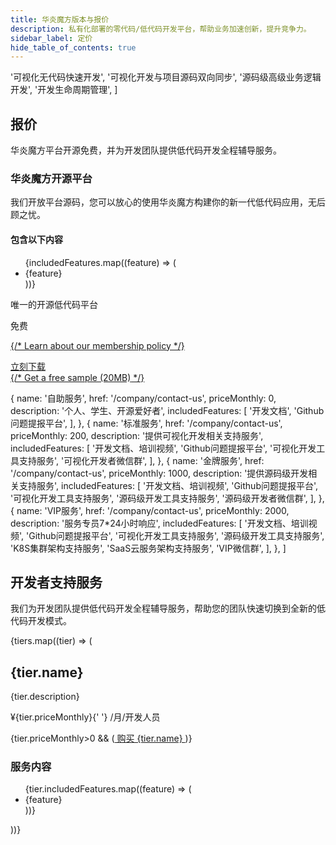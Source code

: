 ```yaml
---
title: 华炎魔方版本与报价
description: 私有化部署的零代码/低代码开发平台，帮助业务加速创新，提升竞争力。
sidebar_label: 定价
hide_table_of_contents: true
---
```




  '可视化无代码快速开发',
  '可视化开发与项目源码双向同步',
  '源码级高级业务逻辑开发',
  '开发生命周期管理',
]

<div className="bg-gray-100">
  <div className="pt-12 sm:pt-16 lg:pt-20">
    <div className="max-w-7xl mx-auto px-4 sm:px-6 lg:px-8">
      <div className="text-center">
        <h2 className="text-3xl font-extrabold text-gray-900 sm:text-4xl lg:text-5xl">报价</h2>
        <p className="mt-4 text-xl text-gray-600">
          华炎魔方平台开源免费，并为开发团队提供低代码开发全程辅导服务。
        </p>
      </div>
    </div>
  </div>
  <div className="mt-8 bg-white sm:mt-12">
    <div className="relative">
      <div className="absolute inset-0 h-1/2 bg-gray-100" />
      <div className="relative max-w-7xl mx-auto px-4 sm:px-6 lg:px-8">
        <div className="max-w-lg mx-auto rounded-lg shadow-lg overflow-hidden lg:max-w-none lg:flex">
          <div className="flex-1 bg-white px-6 py-8 lg:p-12">
            <h3 className="text-2xl font-extrabold text-gray-900 sm:text-3xl lg:text-4xl">华炎魔方开源平台</h3>
            <p className="mt-6 text-base text-gray-500">
              我们开放平台源码，您可以放心的使用华炎魔方构建你的新一代低代码应用，无后顾之忧。
            </p>
            <div className="mt-8">
              <div className="flex items-center">
                <h4 className="flex-shrink-0 pr-4 bg-white text-sm tracking-wider font-semibold uppercase text-blue-600">
                  包含以下内容
                </h4>
                <div className="flex-1 border-t-2 border-gray-200" />
              </div>
              <ul className="mt-8 space-y-5 lg:space-y-0 lg:grid lg:grid-cols-2 lg:gap-x-8 lg:gap-y-5">
                {includedFeatures.map((feature) => (
                  <li key={feature} className="flex items-start lg:col-span-1">
                    <div className="flex-shrink-0">
                      <CheckCircleIcon className="h-5 w-5 text-green-400" aria-hidden="true" />
                    </div>
                    <span className="ml-3 text-sm text-gray-700">{feature}</span>
                  </li>
                ))}
              </ul>
            </div>
          </div>
          <div className="py-8 px-6 text-center bg-gray-50 lg:flex-shrink-0 lg:flex lg:flex-col lg:justify-center lg:p-12">
            <p className="text-lg leading-6 font-medium text-gray-900">唯一的开源低代码平台</p>
            <div className="mt-4 flex items-center justify-center text-4xl font-extrabold text-gray-900">
              <span>免费</span>
              <span className="ml-3 text-xl font-medium text-gray-500"></span>
            </div>
            <p className="mt-4 text-sm">
              <a href="#" className="font-medium text-gray-500 underline">
                {/* Learn about our membership policy */}
              </a>
            </p>
            <div className="mt-6">
              <div className="rounded-md shadow">
                <a
                  href="/help/deploy/"
                  className="flex items-center justify-center px-5 py-3 border border-transparent text-base font-medium rounded-md text-white bg-gray-800 hover:bg-gray-900"
                >
                  立刻下载
                </a>
              </div>
            </div>
            <div className="mt-4 text-sm">
              <a href="#" className="font-medium text-gray-900">
                {/* Get a free sample <span className="font-normal text-gray-500">(20MB)</span> */}
              </a>
            </div>
          </div>
        </div>
      </div>
    </div>
  </div>
</div>

  {
    name: '自助服务',
    href: '/company/contact-us',
    priceMonthly: 0,
    description: '个人、学生、开源爱好者',
    includedFeatures: [
      '开发文档', 
      'Github问题提报平台', 
    ],
  },
  {
    name: '标准服务',
    href: '/company/contact-us',
    priceMonthly: 200,
    description: '提供可视化开发相关支持服务',
    includedFeatures: [
      '开发文档、培训视频', 
      'Github问题提报平台', 
      '可视化开发工具支持服务',
      '可视化开发者微信群',
    ],
  },
  {
    name: '金牌服务',
    href: '/company/contact-us',
    priceMonthly: 1000,
    description: '提供源码级开发相关支持服务',
    includedFeatures: [
      '开发文档、培训视频', 
      'Github问题提报平台', 
      '可视化开发工具支持服务',
      '源码级开发工具支持服务',
      '源码级开发者微信群',
    ],
  },
  {
    name: 'VIP服务',
    href: '/company/contact-us',
    priceMonthly: 2000,
    description: '服务专员7*24小时响应',
    includedFeatures: [
      '开发文档、培训视频', 
      'Github问题提报平台', 
      '可视化开发工具支持服务',
      '源码级开发工具支持服务',
      'K8S集群架构支持服务',
      'SaaS云服务架构支持服务',
      'VIP微信群',
    ],
  },
]

<div class="bg-white">
  <div className="max-w-7xl mx-auto py-24 px-4 sm:px-6 lg:px-8">
      <div className="text-left">
        <h2 className="text-2xl font-extrabold text-gray-900 sm:text-3xl lg:text-4xl">开发者支持服务</h2>
        <p className="mt-4 text-xl text-gray-600">
          我们为开发团队提供低代码开发全程辅导服务，帮助您的团队快速切换到全新的低代码开发模式。
        </p>
      </div>
      <div className="mt-8 space-y-4 sm:mt-12 sm:space-y-0 sm:grid sm:grid-cols-2 sm:gap-6 lg:max-w-4xl lg:mx-auto xl:max-w-none xl:mx-0 xl:grid-cols-4">
        {tiers.map((tier) => (
          <div key={tier.name} className="border border-gray-200 rounded-lg shadow-sm divide-y divide-gray-200">
            <div className="p-6">
              <h2 className="text-lg leading-6 font-medium text-gray-900">{tier.name}</h2>
              <p className="mt-4 text-sm text-gray-500">{tier.description}</p>
              <p className="mt-8">
                <span className="text-4xl font-extrabold text-gray-900">¥{tier.priceMonthly}</span>{' '}
                <span className="text-base font-medium text-gray-500">/月/开发人员</span>
              </p>
              {tier.priceMonthly>0 && (<a
                href={tier.href}
                target='blank'
                className="mt-8 block w-full bg-gray-800 border border-gray-800 rounded-md py-2 text-sm font-semibold text-white text-center hover:bg-gray-900"
              >
                购买 {tier.name}
              </a>)}
            </div>
            <div className="pt-6 pb-8 px-6">
              <h3 className="text-xs font-medium text-gray-900 tracking-wide uppercase">服务内容</h3>
              <ul className="mt-6 space-y-4">
                {tier.includedFeatures.map((feature) => (
                  <li key={feature} className="flex space-x-3">
                    <CheckIcon className="flex-shrink-0 h-5 w-5 text-green-500" aria-hidden="true" />
                    <span className="text-sm text-gray-500">{feature}</span>
                  </li>
                ))}
              </ul>
            </div>
          </div>
        ))}
      </div>
  </div>
</div>





